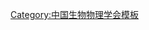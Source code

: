 {{Navbox
| name   = 中国生物物理学会第十届理事会
| title  = [[中国生物物理学会]]第十届理事会
| above  = 2013年－2017年11月
| bodyclass = hlist
| group1 = 名誉理事长
| list1  = [[梁栋材 (分子生物物理学家)|梁栋材]]
| group2 = 理事长
| list2  = [[饶子和]]
| group3 = 副理事长
| list3  = 
* [[程和平]]
* [[丁建平]]
* [[高福|高　福]]
* [[哈木拉提·吾甫尔]]
* [[雷鸣|雷　鸣]]
* [[隋森芳]]
* [[徐涛 (细胞生物物理学家)|徐　涛]]
* [[许瑞明]]
* [[阎锡蕴]]
* [[张明杰]]
| group4 = 常务理事
| list4  = 
* [[陈畅|陈　畅]]
* [[陈佺|陈　佺]]
* [[程和平]]
* [[丁建东]]
* [[丁建平]]
* [[高福|高　福]]
* [[龚为民]]
* [[郭爱克]]
* [[哈木拉提·吾甫尔]]
* [[胡钧 (1964年)|胡　钧]]
* [[吉永华]]
* [[雷鸣|雷　鸣]]
* [[李蓬|李　蓬]]
* [[李智立]]
* [[刘力|刘　力]]
* [[刘平生]]
* [[刘志杰]]
* [[龙勉|龙　勉]]
* [[马红|马　红]]
* [[饶子和]]
* [[施一公]]
* [[施蕴渝]]
* [[舒红兵]]
* [[隋森芳]]
* [[滕脉坤]]
* [[王琛|王　琛]]
* [[王一飞]]
* [[吴乐斌]]
* [[邢达|邢　达]]
* [[徐涛 (细胞生物物理学家)|徐　涛]]
* [[徐天乐]]
* [[许瑞明]]
* [[薛磊|薛　磊]]
* [[阎锡蕴]]
* [[张传茂]]
* [[张宏|张　宏]]
* [[张立新]]
* [[张明杰]]
* [[张先恩]]
* [[张旭 (神经学家)|张　旭]]
* [[钟扬|{{Box|钟　扬}}]]
* [[周专|周　专]]
| group5 = 总干事
| list5  = [[刘平生]]
| group6 = 
| list6  = 
| below  = 标注：{{Box|任内逝世}}
}}<noinclude>
{{collapsible option}}
[[Category:中国生物物理学会模板]]
</noinclude>